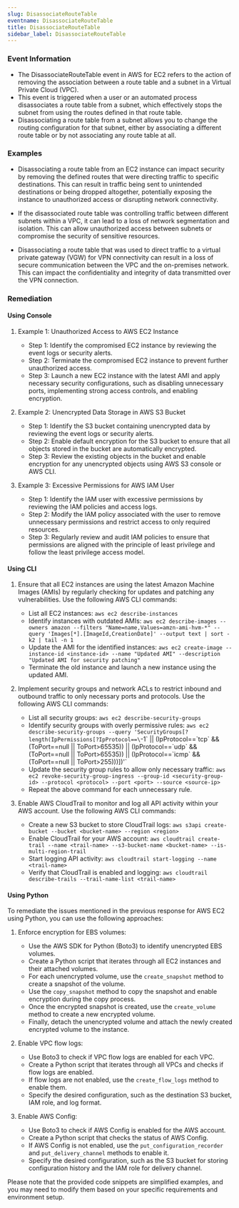 ```yaml
--- 
slug: DisassociateRouteTable
eventname: DisassociateRouteTable
title: DisassociateRouteTable
sidebar_label: DisassociateRouteTable
---
```

                       
### Event Information

- The DisassociateRouteTable event in AWS for EC2 refers to the action of removing the association between a route table and a subnet in a Virtual Private Cloud (VPC).
- This event is triggered when a user or an automated process disassociates a route table from a subnet, which effectively stops the subnet from using the routes defined in that route table.
- Disassociating a route table from a subnet allows you to change the routing configuration for that subnet, either by associating a different route table or by not associating any route table at all.


### Examples

- Disassociating a route table from an EC2 instance can impact security by removing the defined routes that were directing traffic to specific destinations. This can result in traffic being sent to unintended destinations or being dropped altogether, potentially exposing the instance to unauthorized access or disrupting network connectivity.

- If the disassociated route table was controlling traffic between different subnets within a VPC, it can lead to a loss of network segmentation and isolation. This can allow unauthorized access between subnets or compromise the security of sensitive resources.

- Disassociating a route table that was used to direct traffic to a virtual private gateway (VGW) for VPN connectivity can result in a loss of secure communication between the VPC and the on-premises network. This can impact the confidentiality and integrity of data transmitted over the VPN connection.

### Remediation

#### Using Console

1. Example 1: Unauthorized Access to AWS EC2 Instance
   - Step 1: Identify the compromised EC2 instance by reviewing the event logs or security alerts.
   - Step 2: Terminate the compromised EC2 instance to prevent further unauthorized access.
   - Step 3: Launch a new EC2 instance with the latest AMI and apply necessary security configurations, such as disabling unnecessary ports, implementing strong access controls, and enabling encryption.

2. Example 2: Unencrypted Data Storage in AWS S3 Bucket
   - Step 1: Identify the S3 bucket containing unencrypted data by reviewing the event logs or security alerts.
   - Step 2: Enable default encryption for the S3 bucket to ensure that all objects stored in the bucket are automatically encrypted.
   - Step 3: Review the existing objects in the bucket and enable encryption for any unencrypted objects using AWS S3 console or AWS CLI.

3. Example 3: Excessive Permissions for AWS IAM User
   - Step 1: Identify the IAM user with excessive permissions by reviewing the IAM policies and access logs.
   - Step 2: Modify the IAM policy associated with the user to remove unnecessary permissions and restrict access to only required resources.
   - Step 3: Regularly review and audit IAM policies to ensure that permissions are aligned with the principle of least privilege and follow the least privilege access model.

#### Using CLI

1. Ensure that all EC2 instances are using the latest Amazon Machine Images (AMIs) by regularly checking for updates and patching any vulnerabilities. Use the following AWS CLI commands:

   - List all EC2 instances: `aws ec2 describe-instances`
   - Identify instances with outdated AMIs: `aws ec2 describe-images --owners amazon --filters "Name=name,Values=amzn-ami-hvm-*" --query 'Images[*].[ImageId,CreationDate]' --output text | sort -k2 | tail -n 1`
   - Update the AMI for the identified instances: `aws ec2 create-image --instance-id <instance-id> --name "Updated AMI" --description "Updated AMI for security patching"`
   - Terminate the old instance and launch a new instance using the updated AMI.

2. Implement security groups and network ACLs to restrict inbound and outbound traffic to only necessary ports and protocols. Use the following AWS CLI commands:

   - List all security groups: `aws ec2 describe-security-groups`
   - Identify security groups with overly permissive rules: `aws ec2 describe-security-groups --query 'SecurityGroups[?length(IpPermissions[?IpProtocol==\`-1\` || (IpProtocol==\`tcp\` && (ToPort==null || ToPort>65535)) || (IpProtocol==\`udp\` && (ToPort==null || ToPort>65535)) || (IpProtocol==\`icmp\` && (ToPort==null || ToPort>255)))])'`
   - Update the security group rules to allow only necessary traffic: `aws ec2 revoke-security-group-ingress --group-id <security-group-id> --protocol <protocol> --port <port> --source <source-ip>`
   - Repeat the above command for each unnecessary rule.

3. Enable AWS CloudTrail to monitor and log all API activity within your AWS account. Use the following AWS CLI commands:

   - Create a new S3 bucket to store CloudTrail logs: `aws s3api create-bucket --bucket <bucket-name> --region <region>`
   - Enable CloudTrail for your AWS account: `aws cloudtrail create-trail --name <trail-name> --s3-bucket-name <bucket-name> --is-multi-region-trail`
   - Start logging API activity: `aws cloudtrail start-logging --name <trail-name>`
   - Verify that CloudTrail is enabled and logging: `aws cloudtrail describe-trails --trail-name-list <trail-name>`

#### Using Python

To remediate the issues mentioned in the previous response for AWS EC2 using Python, you can use the following approaches:

1. Enforce encryption for EBS volumes:
   - Use the AWS SDK for Python (Boto3) to identify unencrypted EBS volumes.
   - Create a Python script that iterates through all EC2 instances and their attached volumes.
   - For each unencrypted volume, use the `create_snapshot` method to create a snapshot of the volume.
   - Use the `copy_snapshot` method to copy the snapshot and enable encryption during the copy process.
   - Once the encrypted snapshot is created, use the `create_volume` method to create a new encrypted volume.
   - Finally, detach the unencrypted volume and attach the newly created encrypted volume to the instance.

2. Enable VPC flow logs:
   - Use Boto3 to check if VPC flow logs are enabled for each VPC.
   - Create a Python script that iterates through all VPCs and checks if flow logs are enabled.
   - If flow logs are not enabled, use the `create_flow_logs` method to enable them.
   - Specify the desired configuration, such as the destination S3 bucket, IAM role, and log format.

3. Enable AWS Config:
   - Use Boto3 to check if AWS Config is enabled for the AWS account.
   - Create a Python script that checks the status of AWS Config.
   - If AWS Config is not enabled, use the `put_configuration_recorder` and `put_delivery_channel` methods to enable it.
   - Specify the desired configuration, such as the S3 bucket for storing configuration history and the IAM role for delivery channel.

Please note that the provided code snippets are simplified examples, and you may need to modify them based on your specific requirements and environment setup.


 